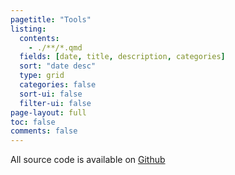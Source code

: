 ```yaml
---
pagetitle: "Tools"
listing:
  contents: 
    - ./**/*.qmd
  fields: [date, title, description, categories]
  sort: "date desc"
  type: grid
  categories: false
  sort-ui: false
  filter-ui: false
page-layout: full
toc: false
comments: false
---
```


All source code is available on [Github](https://github.com/henrystern)
